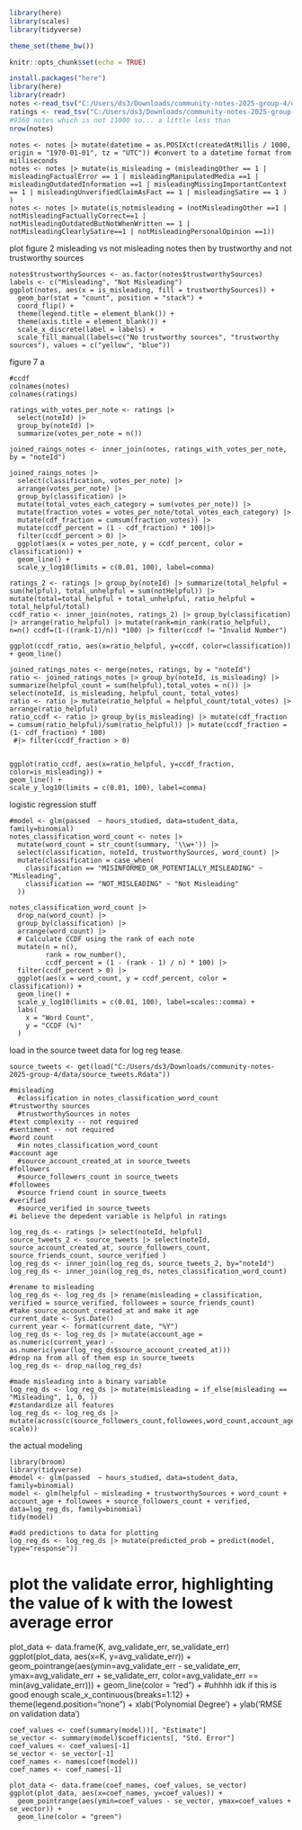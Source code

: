 ```r
library(here)
library(scales)
library(tidyverse)

theme_set(theme_bw())

knitr::opts_chunk$set(echo = TRUE)
```

```r
install.packages("here")
library(here)
library(readr)
notes <-read_tsv("C:/Users/ds3/Downloads/community-notes-2025-group-4/data/notes.tsv")
ratings <- read_tsv("C:/Users/ds3/Downloads/community-notes-2025-group-4/data/ratings.tsv")
#9360 notes which is not 11000 so... a little less than
nrow(notes)
```

```r-data-cleaning
notes <- notes |> mutate(datetime = as.POSIXct(createdAtMillis / 1000, origin = "1970-01-01", tz = "UTC")) #convert to a datetime format from milliseconds
notes <- notes |> mutate(is_misleading = (misleadingOther == 1 | misleadingFactualError == 1 | misleadingManipulatedMedia ==1 | misleadingOutdatedInformation ==1 | misleadingMissingImportantContext == 1 | misleadingUnverifiedClaimAsFact == 1 | misleadingSatire == 1 ) )
notes <- notes |> mutate(is_notmisleading = (notMisleadingOther ==1 | notMisleadingFactuallyCorrect==1 | notMisleadingOutdatedButNotWhenWritten == 1 | notMisleadingClearlySatire==1 | notMisleadingPersonalOpinion ==1))
```
plot figure 2 misleading vs not misleading notes then by trustworthy and not trustworthy sources
```r-plot-figure2
notes$trustworthySources <- as.factor(notes$trustworthySources)
labels <- c("Misleading", "Not Misleading")
ggplot(notes, aes(x = is_misleading, fill = trustworthySources)) +
  geom_bar(stat = "count", position = "stack") +
  coord_flip() +
  theme(legend.title = element_blank()) +
  theme(axis.title = element_blank()) +
  scale_x_discrete(label = labels) +
  scale_fill_manual(labels=c("No trustworthy sources", "trustworthy sources"), values = c("yellow", "blue"))

```

figure 7 a 
```r-fig7a
#ccdf
colnames(notes)
colnames(ratings)
 
ratings_with_votes_per_note <- ratings |>
  select(noteId) |>
  group_by(noteId) |>
  summarize(votes_per_note = n())

joined_raings_notes <- inner_join(notes, ratings_with_votes_per_note, by = "noteId")
 
joined_raings_notes |>
  select(classification, votes_per_note) |>
  arrange(votes_per_note) |>
  group_by(classification) |>
  mutate(total_votes_each_category = sum(votes_per_note)) |>
  mutate(fraction_votes = votes_per_note/total_votes_each_category) |>
  mutate(cdf_fraction = cumsum(fraction_votes)) |>
  mutate(ccdf_percent = (1 - cdf_fraction) * 100)|>
  filter(ccdf_percent > 0) |>
  ggplot(aes(x = votes_per_note, y = ccdf_percent, color = classification)) +
  geom_line() +
  scale_y_log10(limits = c(0.01, 100), label=comma) 

```
```r-fig7a
ratings_2 <- ratings |> group_by(noteId) |> summarize(total_helpful = sum(helpful), total_unhelpful = sum(notHelpful)) |> mutate(total=total_helpful + total_unhelpful, ratio_helpful = total_helpful/total)
ccdf_ratio <- inner_join(notes, ratings_2) |> group_by(classification) |> arrange(ratio_helpful) |> mutate(rank=min_rank(ratio_helpful), n=n() ccdf=(1-((rank-1)/n)) *100) |> filter(ccdf != "Invalid Number")

ggplot(ccdf_ratio, aes(x=ratio_helpful, y=ccdf, color=classification)) + geom_line()
```


```r-fig7a-badway
joined_ratings_notes <- merge(notes, ratings, by = "noteId")
ratio <- joined_ratings_notes |> group_by(noteId, is_misleading) |> summarize(helpful_count = sum(helpful),total_votes = n()) |> select(noteId, is_misleading, helpful_count, total_votes)
ratio <- ratio |> mutate(ratio_helpful = helpful_count/total_votes) |> arrange(ratio_helpful)
ratio_ccdf <- ratio |> group_by(is_misleading) |> mutate(cdf_fraction = cumsum(ratio_helpful)/sum(ratio_helpful)) |> mutate(ccdf_fraction = (1- cdf_fraction) * 100) 
 #|> filter(ccdf_fraction > 0)


ggplot(ratio_ccdf, aes(x=ratio_helpful, y=ccdf_fraction, color=is_misleading)) +
geom_line() +
scale_y_log10(limits = c(0.01, 100), label=comma)
```

logistic regression stuff
```r-5c-yehtut-solution
#model <- glm(passed  ~ hours_studied, data=student_data, family=binomial)
notes_classification_word_count <- notes |>
  mutate(word_count = str_count(summary, '\\w+')) |>
  select(classification, noteId, trustworthySources, word_count) |>
  mutate(classification = case_when(
    classification == "MISINFORMED_OR_POTENTIALLY_MISLEADING" ~ "Misleading",
    classification == "NOT_MISLEADING" ~ "Not Misleading"
  ))

notes_classification_word_count |>
  drop_na(word_count) |>
  group_by(classification) |>
  arrange(word_count) |>
  # Calculate CCDF using the rank of each note
  mutate(n = n(),
         rank = row_number(),
         ccdf_percent = (1 - (rank - 1) / n) * 100) |>
  filter(ccdf_percent > 0) |>
  ggplot(aes(x = word_count, y = ccdf_percent, color = classification)) +
  geom_line() +
  scale_y_log10(limits = c(0.01, 100), label=scales::comma) +
  labs(
    x = "Word Count",
    y = "CCDF (%)"
  )

```
load in the source tweet data for log reg tease.
```r-load-tweet-data
source_tweets <- get(load("C:/Users/ds3/Downloads/community-notes-2025-group-4/data/source_tweets.Rdata"))
```

```r-logreg-features
#misleading
  #classification in notes_classification_word_count
#trustworthy sources
  #trustworthySources in notes
#text complexity -- not required 
#sentiment -- not required
#word count
  #in notes_classification_word_count
#account age
  #source_account_created_at in source_tweets
#followers
  #source_followers_count in source_tweets
#followees 
  #source friend count in source_tweets
#verified
  #source_verified in source_tweets
#i believe the depedent variable is helpful in ratings

log_reg_ds <- ratings |> select(noteId, helpful)
source_tweets_2 <- source_tweets |> select(noteId, source_account_created_at, source_followers_count, source_friends_count, source_verified )
log_reg_ds <- inner_join(log_reg_ds, source_tweets_2, by="noteId")
log_reg_ds <- inner_join(log_reg_ds, notes_classification_word_count)

#rename to misleading
log_reg_ds <- log_reg_ds |> rename(misleading = classification, verified = source_verified, followees = source_friends_count)
#take source_account_created_at and make it age
current_date <- Sys.Date()
current_year <- format(current_date, "%Y")
log_reg_ds <- log_reg_ds |> mutate(account_age = as.numeric(current_year) - as.numeric(year(log_reg_ds$source_account_created_at)))
#drop na from all of them esp in source_tweets
log_reg_ds <- drop_na(log_reg_ds)

#made misleading into a binary variable
log_reg_ds <- log_reg_ds |> mutate(misleading = if_else(misleading == "Misleading", 1, 0, ))
#zstandardize all features
log_reg_ds <- log_reg_ds |> mutate(across(c(source_followers_count,followees,word_count,account_age), scale))

```
the actual modeling
```r-logreg
library(broom)
library(tidyverse)
#model <- glm(passed  ~ hours_studied, data=student_data, family=binomial)
model <- glm(helpful ~ misleading + trustworthySources + word_count + account_age + followees + source_followers_count + verified, data=log_reg_ds, family=binomial)
tidy(model)

#add predictions to data for plotting
log_reg_ds <- log_reg_ds |> mutate(predicted_prob = predict(model, type="response"))
```
# plot the validate error, highlighting the value of k with the lowest average error
plot_data <- data.frame(K, avg_validate_err, se_validate_err)
ggplot(plot_data, aes(x=K, y=avg_validate_err)) +
  geom_pointrange(aes(ymin=avg_validate_err - se_validate_err,
                      ymax=avg_validate_err + se_validate_err,
                      color=avg_validate_err == min(avg_validate_err))) +
  geom_line(color = "red") + #uhhhh idk if this is good enough
  scale_x_continuous(breaks=1:12) +
  theme(legend.position="none") +
  xlab('Polynomial Degree') +
  ylab('RMSE on validation data')

```r-plot10
coef_values <- coef(summary(model))[, "Estimate"]
se_vector <- summary(model)$coefficients[, "Std. Error"]
coef_values <- coef_values[-1]
se_vector <- se_vector[-1]
coef_names <- names(coef(model))
coef_names <- coef_names[-1]

plot_data <- data.frame(coef_names, coef_values, se_vector)
ggplot(plot_data, aes(x=coef_names, y=coef_values)) +
  geom_pointrange(aes(ymin=coef_values - se_vector, ymax=coef_values + se_vector)) +
  geom_line(color = "green") 

```